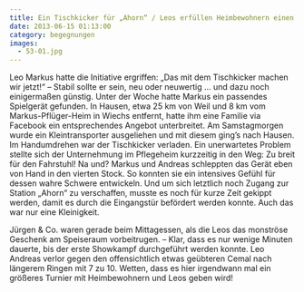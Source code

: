 ```yaml
---
title: Ein Tischkicker für „Ahorn“ / Leos erfüllen Heimbewohnern einen Wunsch
date: 2013-06-15 01:13:00
category: begegnungen
images:
  - 53-01.jpg
---
```


Leo Markus hatte die Initiative ergriffen: „Das mit dem Tischkicker machen wir jetzt!“ – Stabil sollte er sein, neu oder neuwertig … und dazu noch einigermaßen günstig. Unter der Woche hatte Markus ein passendes Spielgerät gefunden. In Hausen, etwa 25 km von Weil und 8 km vom Markus-Pflüger-Heim in Wiechs entfernt, hatte ihm eine Familie via Facebook ein entsprechendes Angebot unterbreitet.
Am Samstagmorgen wurde ein Kleintransporter ausgeliehen und mit diesem ging’s nach Hausen. Im Handumdrehen war der Tischkicker verladen. Ein unerwartetes Problem stellte sich der Unternehmung im Pflegeheim kurzzeitig in den Weg: Zu breit für den Fahrstuhl! Na und? Markus und Andreas schleppten das Gerät eben von Hand in den vierten Stock. So konnten sie ein intensives Gefühl für dessen wahre Schwere entwickeln. Und um sich letztlich noch Zugang zur Station „Ahorn“ zu verschaffen, musste es noch für kurze Zeit gekippt werden, damit es durch die Eingangstür befördert werden konnte. Auch das war nur eine Kleinigkeit.

Jürgen & Co. waren gerade beim Mittagessen, als die Leos das monströse Geschenk am Speiseraum vorbeitrugen. – Klar, dass es nur wenige Minuten dauerte, bis der erste Showkampf durchgeführt werden konnte. Leo Andreas verlor gegen den offensichtlich etwas geübteren Cemal nach längerem Ringen mit 7 zu 10. Wetten, dass es hier irgendwann mal ein größeres Turnier mit Heimbewohnern und Leos geben wird!
